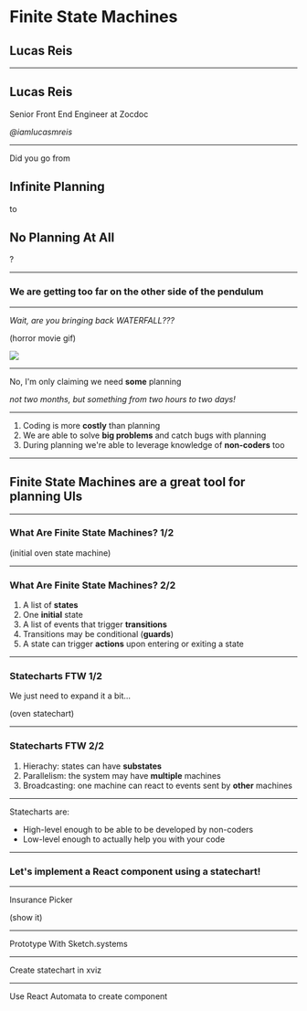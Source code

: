 # Finite State Machines

## Lucas Reis

---

## Lucas Reis

Senior Front End Engineer at Zocdoc 

_@iamlucasmreis_

---

Did you go from 

## Infinite Planning

to 

## No Planning At All

?

---

### We are getting too far on the other side of the pendulum

---

_Wait, are you bringing back WATERFALL???_

(horror movie gif)

<img src="https://media.giphy.com/media/3ofSBoGaRAsrGTbb56/giphy.gif" />

---

No, I'm only claiming we need **some** planning

_not two months, but something from two hours to two days!_

---

1. Coding is more **costly** than planning
2. We are able to solve **big problems** and catch bugs with planning
3. During planning we're able to leverage knowledge of **non-coders** too 

---

## Finite State Machines are a great tool for planning UIs

---

### What Are Finite State Machines? 1/2

(initial oven state machine)

---

### What Are Finite State Machines? 2/2

1. A list of **states**
2. One **initial** state
3. A list of events that trigger **transitions**
4. Transitions may be conditional (**guards**)
5. A state can trigger **actions** upon entering or exiting a state

---

### Statecharts FTW 1/2

We just need to expand it a bit...

(oven statechart)

---

### Statecharts FTW 2/2

1. Hierachy: states can have **substates**
2. Parallelism: the system may have **multiple** machines
3. Broadcasting: one machine can react to events sent by **other** machines

---

Statecharts are: 

* High-level enough to be able to be developed by non-coders
* Low-level enough to actually help you with your code

---

### Let's implement a React component using a statechart!

---

Insurance Picker

(show it)

---

Prototype With Sketch.systems

--- 

Create statechart in xviz

---

Use React Automata to create component


